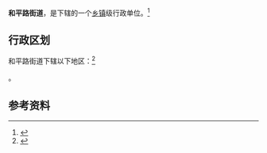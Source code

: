 {{中国乡级行政区|32/11/11/002/000}}

'''和平路街道'''，是{{PRC admin/fullname|32/11/11/002/000|3}}下辖的一个[[乡镇|乡镇]]级行政单位。<ref>{{PRC admin/ref sgc|{{PRC admin/parent|32/11/11/002/000}}}}</ref>

== 行政区划 ==

和平路街道下辖以下地区：<ref>{{PRC admin/ref sgc|32/11/11/002/000}}</ref>

{{PRC admin/children|32/11/11/002/000}}。

== 参考资料 ==

{{reflist}}

{{行政区划小作品}}
{{PRC admin/navcat|32/11/11/002/000}}